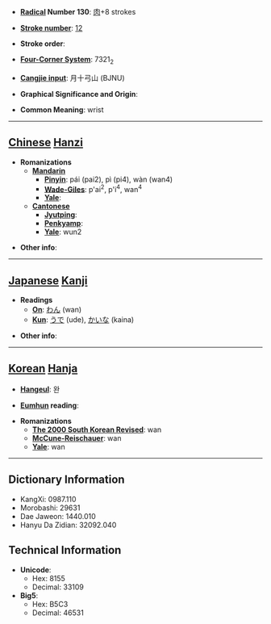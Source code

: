 * '''[[Wiktionary:Chinese radical index| Radical]] Number 130''': [[Wiktionary:Chinese radical index 肉|肉]]+8 strokes

* '''[[Wiktionary:Chinese total strokes index|Stroke number]]''': [[Wiktionary:Chinese total strokes index 12|12]]

* '''Stroke order''': 

* '''[[Wiktionary:Chinese four corner index|Four-Corner System]]''': 7321<sub>2</sub>

* '''[[Wiktionary:Chinese Cangjie index|Cangjie input]]''': 月十弓山 (BJNU)

* '''Graphical Significance and Origin''': 

* '''Common Meaning''': wrist

----

== [[Chinese]] [[Hanzi]] ==

* '''Romanizations'''
** '''[[Mandarin]]'''
*** '''[[Pinyin]]''': pái (pai2), pì (pi4), wàn (wan4)
*** '''[[Wade-Giles]]''': p'ai<sup>2</sup>, p'i<sup>4</sup>, wan<sup>4</sup>
*** '''[[Yale]]''': 
** '''[[Cantonese]]'''
*** '''[[Jyutping]]''':
*** '''[[Penkyamp]]''': 
*** '''[[Yale]]''': wun2

* '''Other info''': 

----

== [[Japanese]] [[Kanji]] ==

* '''Readings'''
** '''[[On]]''': [[わん]] (wan)
** '''[[Kun]]''': [[うで]] (ude), [[かいな]] (kaina)

* '''Other info''':  

----

== [[Korean]] [[Hanja]] ==

* '''[[Hangeul]]''': 완

* '''[[Eumhun]] reading''': 

* '''Romanizations'''
** '''[[The 2000 South Korean Revised Romanization|The 2000 South Korean Revised]]''': wan
** '''[[McCune-Reischauer]]''': wan
** '''[[Yale]]''': wan

----

== Dictionary Information ==

* KangXi: 0987.110
* Morobashi: 29631
* Dae Jaweon: 1440.010
* Hanyu Da Zidian: 32092.040

== Technical Information ==

* '''Unicode''':
** Hex: 8155
** Decimal: 33109
* '''Big5''':
** Hex: B5C3
** Decimal: 46531